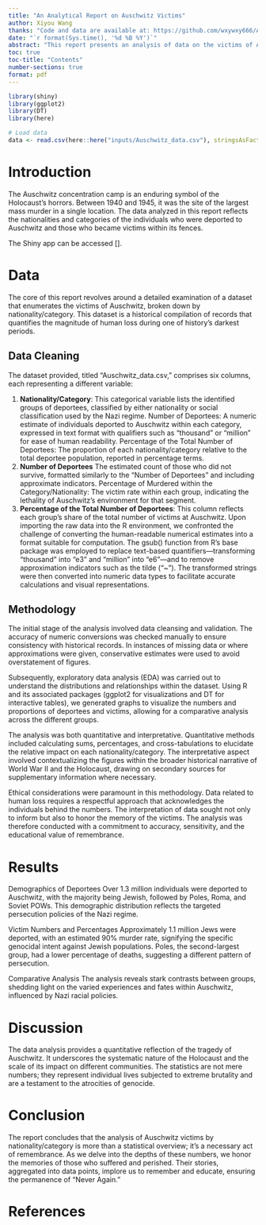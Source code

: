 ```yaml
---
title: "An Analytical Report on Auschwitz Victims"
author: Xiyou Wang
thanks: "Code and data are available at: https://github.com/wxywxy666/Auschwitz."
date: "`r format(Sys.time(), '%d %B %Y')`"
abstract: "This report presents an analysis of data on the victims of Auschwitz, categorized by nationality and other demographic factors. The findings highlight the disproportionate impact on certain groups, with a focus on the number of deportees, victim percentages within categories, and the overall percentage of all victims."
toc: true
toc-title: "Contents"
number-sections: true
format: pdf
---
```

```r
library(shiny)
library(ggplot2)
library(DT)
library(here)

# Load data
data <- read.csv(here::here("inputs/Auschwitz_data.csv"), stringsAsFactors = FALSE)
```
# Introduction
The Auschwitz concentration camp is an enduring symbol of the Holocaust's horrors. Between 1940 and 1945, it was the site of the largest mass murder in a single location. The data analyzed in this report reflects the nationalities and categories of the individuals who were deported to Auschwitz and those who became victims within its fences.

The Shiny app can be accessed [].

# Data
The core of this report revolves around a detailed examination of a dataset that enumerates the victims of Auschwitz, broken down by nationality/category. This dataset is a historical compilation of records that quantifies the magnitude of human loss during one of history's darkest periods.

## Data Cleaning

The dataset provided, titled "Auschwitz_data.csv," comprises six columns, each representing a different variable:

1. **Nationality/Category**: This categorical variable lists the identified groups of deportees, classified by either nationality or social classification used by the Nazi regime.
Number of Deportees: A numeric estimate of individuals deported to Auschwitz within each category, expressed in text format with qualifiers such as "thousand" or "million" for ease of human readability.
Percentage of the Total Number of Deportees: The proportion of each nationality/category relative to the total deportee population, reported in percentage terms.
2. **Number of Deportees** The estimated count of those who did not survive, formatted similarly to the "Number of Deportees" and including approximate indicators.
Percentage of Murdered within the Category/Nationality: The victim rate within each group, indicating the lethality of Auschwitz's environment for that segment.
3. **Percentage of the Total Number of Deportees**: This column reflects each group's share of the total number of victims at Auschwitz.
Upon importing the raw data into the R environment, we confronted the challenge of converting the human-readable numerical estimates into a format suitable for computation. The gsub() function from R's base package was employed to replace text-based quantifiers—transforming "thousand" into "e3" and "million" into "e6"—and to remove approximation indicators such as the tilde ("~"). The transformed strings were then converted into numeric data types to facilitate accurate calculations and visual representations.

## Methodology

The initial stage of the analysis involved data cleansing and validation. The accuracy of numeric conversions was checked manually to ensure consistency with historical records. In instances of missing data or where approximations were given, conservative estimates were used to avoid overstatement of figures.

Subsequently, exploratory data analysis (EDA) was carried out to understand the distributions and relationships within the dataset. Using R and its associated packages (ggplot2 for visualizations and DT for interactive tables), we generated graphs to visualize the numbers and proportions of deportees and victims, allowing for a comparative analysis across the different groups.

The analysis was both quantitative and interpretative. Quantitative methods included calculating sums, percentages, and cross-tabulations to elucidate the relative impact on each nationality/category. The interpretative aspect involved contextualizing the figures within the broader historical narrative of World War II and the Holocaust, drawing on secondary sources for supplementary information where necessary.

Ethical considerations were paramount in this methodology. Data related to human loss requires a respectful approach that acknowledges the individuals behind the numbers. The interpretation of data sought not only to inform but also to honor the memory of the victims. The analysis was therefore conducted with a commitment to accuracy, sensitivity, and the educational value of remembrance.

# Results

Demographics of Deportees
Over 1.3 million individuals were deported to Auschwitz, with the majority being Jewish, followed by Poles, Roma, and Soviet POWs. This demographic distribution reflects the targeted persecution policies of the Nazi regime.

Victim Numbers and Percentages
Approximately 1.1 million Jews were deported, with an estimated 90% murder rate, signifying the specific genocidal intent against Jewish populations. Poles, the second-largest group, had a lower percentage of deaths, suggesting a different pattern of persecution.

Comparative Analysis
The analysis reveals stark contrasts between groups, shedding light on the varied experiences and fates within Auschwitz, influenced by Nazi racial policies.

# Discussion
The data analysis provides a quantitative reflection of the tragedy of Auschwitz. It underscores the systematic nature of the Holocaust and the scale of its impact on different communities. The statistics are not mere numbers; they represent individual lives subjected to extreme brutality and are a testament to the atrocities of genocide.

# Conclusion
The report concludes that the analysis of Auschwitz victims by nationality/category is more than a statistical overview; it's a necessary act of remembrance. As we delve into the depths of these numbers, we honor the memories of those who suffered and perished. Their stories, aggregated into data points, implore us to remember and educate, ensuring the permanence of "Never Again."

# References

